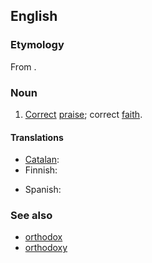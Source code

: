 ==English==

===Etymology===
From {{etyl|grc|en}} {{term|ὀρθοδοξία|lang=grc}}.

===Noun===
{{en-noun|-}}

# [[correct|Correct]] [[praise]]; correct [[faith]].

====Translations====
{{trans-top|correct praise}}
* [[Catalan]]: {{t|ca|ortodòxia|f}}
* Finnish: {{t|fi|ortodoksia}}
{{trans-mid}}
* Spanish: {{t|es|ortodoxia|f}}
{{trans-bottom}}

===See also===
* [[orthodox]]
* [[orthodoxy]]